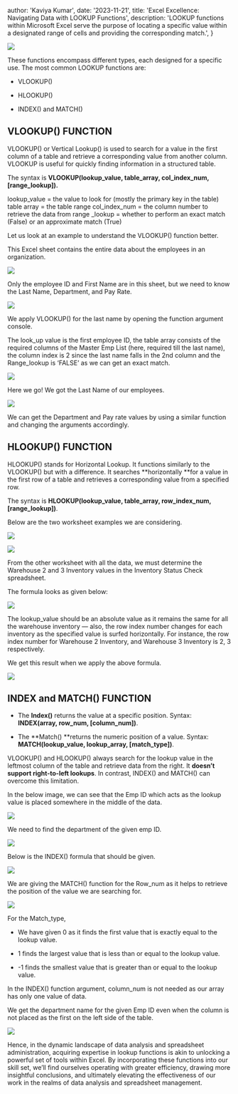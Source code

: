 
  author: 'Kaviya Kumar',
  date: '2023-11-21',
  title: 'Excel Excellence: Navigating Data with LOOKUP Functions',
  description:
    'LOOKUP functions within Microsoft Excel serve the purpose of locating a specific value within a designated range of cells and providing the corresponding match.',
}


![](https://cdn-images-1.medium.com/max/3200/0*pcaeByMoL2M2XOhb)

These functions encompass different types, each designed for a specific use. The most common LOOKUP functions are:

* VLOOKUP()

* HLOOKUP()

* INDEX() and MATCH()

## VLOOKUP() FUNCTION

VLOOKUP() or Vertical Lookup() is used to search for a value in the first column of a table and retrieve a corresponding value from another column. VLOOKUP is useful for quickly finding information in a structured table.

The syntax is **VLOOKUP(lookup_value, table_array, col_index_num, [range_lookup]).**

lookup_value = the value to look for (mostly the primary key in the table)
table array = the table range
col_index_num = the column number to retrieve the data from
range _lookup = whether to perform an exact match (False) or an approximate match (True)

Let us look at an example to understand the VLOOKUP() function better.

This Excel sheet contains the entire data about the employees in an organization.

![](https://cdn-images-1.medium.com/max/3200/0*JAVPCxN5On2eGrAW)

Only the employee ID and First Name are in this sheet, but we need to know the Last Name, Department, and Pay Rate.

![](https://cdn-images-1.medium.com/max/2224/0*_d6lWUp-X0i_o4Dp)

We apply VLOOKUP() for the last name by opening the function argument console.

The look_up value is the first employee ID, the table array consists of the required columns of the Master Emp List (here, required till the last name), the column index is 2 since the last name falls in the 2nd column and the Range_lookup is ‘FALSE’ as we can get an exact match.

![](https://cdn-images-1.medium.com/max/2000/1*BQwFyad1qf2siL3uioAgBw.png)

Here we go! We got the Last Name of our employees.

![](https://cdn-images-1.medium.com/max/2000/0*cSwEAWb-GY6aBaK6)

We can get the Department and Pay rate values by using a similar function and changing the arguments accordingly.

## HLOOKUP() FUNCTION

HLOOKUP() stands for Horizontal Lookup. It functions similarly to the VLOOKUP() but with a difference. It searches **horizontally **for a value in the first row of a table and retrieves a corresponding value from a specified row.

The syntax is **HLOOKUP(lookup_value, table_array, row_index_num, [range_lookup])**.

Below are the two worksheet examples we are considering.

![](https://cdn-images-1.medium.com/max/3200/0*HyCkvxDIDnqxhxbn)

![](https://cdn-images-1.medium.com/max/2254/0*7Ugu4JYSSb7mkSn8)

From the other worksheet with all the data, we must determine the Warehouse 2 and 3 Inventory values in the Inventory Status Check spreadsheet.

The formula looks as given below:

![](https://cdn-images-1.medium.com/max/2000/0*YzlhrxbTWmfBqgO5)

The lookup_value should be an absolute value as it remains the same for all the warehouse inventory — also, the row index number changes for each inventory as the specified value is surfed horizontally. For instance, the row index number for Warehouse 2 Inventory, and Warehouse 3 Inventory is 2, 3 respectively.

We get this result when we apply the above formula.

![](https://cdn-images-1.medium.com/max/2204/0*IA7JY8fsaDGxOjxL)

## INDEX and MATCH() FUNCTION

* The **Index()** returns the value at a specific position.
Syntax: **INDEX(array, row_num, [column_num])**.

* The **Match() **returns the numeric position of a value.
Syntax: **MATCH(lookup_value, lookup_array, [match_type])**.

VLOOKUP() and HLOOKUP() always search for the lookup value in the leftmost column of the table and retrieve data from the right. It **doesn’t support right-to-left lookups**. In contrast, INDEX() and MATCH() can overcome this limitation.

In the below image, we can see that the Emp ID which acts as the lookup value is placed somewhere in the middle of the data.

![](https://cdn-images-1.medium.com/max/3200/0*XLCHAooullcCYjYT)

We need to find the department of the given emp ID.

![](https://cdn-images-1.medium.com/max/2000/0*KY_ZsMmHoaHH-nML)

Below is the INDEX() formula that should be given.

![](https://cdn-images-1.medium.com/max/2000/0*Um9l4wcZcEEQNW8f)

We are giving the MATCH() function for the Row_num as it helps to retrieve the position of the value we are searching for.

![](https://cdn-images-1.medium.com/max/2006/0*yh9roEH-egtKkt7S)

For the Match_type,

* We have given 0 as it finds the first value that is exactly equal to the lookup value.

* 1 finds the largest value that is less than or equal to the lookup value.

* -1 finds the smallest value that is greater than or equal to the lookup value.

In the INDEX() function argument, column_num is not needed as our array has only one value of data.

We get the department name for the given Emp ID even when the column is not placed as the first on the left side of the table.

![](https://cdn-images-1.medium.com/max/2000/0*UCc1NdoCjYpIT_tL)

Hence, in the dynamic landscape of data analysis and spreadsheet administration, acquiring expertise in lookup functions is akin to unlocking a powerful set of tools within Excel. By incorporating these functions into our skill set, we’ll find ourselves operating with greater efficiency, drawing more insightful conclusions, and ultimately elevating the effectiveness of our work in the realms of data analysis and spreadsheet management.
